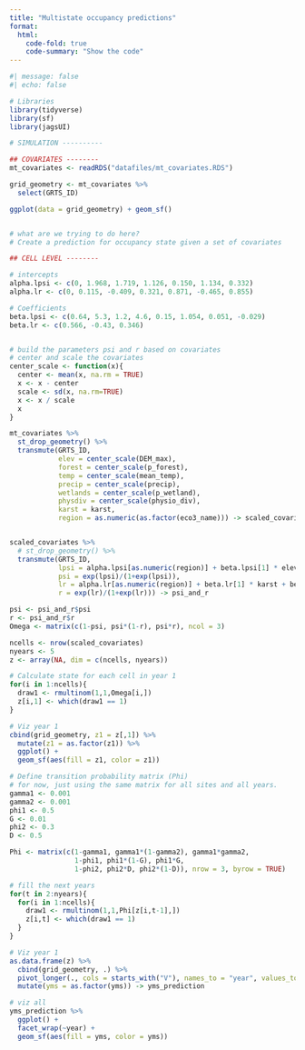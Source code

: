 ```yaml
---
title: "Multistate occupancy predictions"
format:
  html:
    code-fold: true
    code-summary: "Show the code"
---
```


```r
#| message: false
#| echo: false

# Libraries
library(tidyverse)
library(sf)
library(jagsUI)

```

```r


# SIMULATION ----------

## COVARIATES --------
mt_covariates <- readRDS("datafiles/mt_covariates.RDS")

grid_geometry <- mt_covariates %>% 
  select(GRTS_ID)

ggplot(data = grid_geometry) + geom_sf()


# what are we trying to do here?
# Create a prediction for occupancy state given a set of covariates
```

```r

## CELL LEVEL --------

# intercepts
alpha.lpsi <- c(0, 1.968, 1.719, 1.126, 0.150, 1.134, 0.332)
alpha.lr <- c(0, 0.115, -0.409, 0.321, 0.871, -0.465, 0.855)

# Coefficients
beta.lpsi <- c(0.64, 5.3, 1.2, 4.6, 0.15, 1.054, 0.051, -0.029)
beta.lr <- c(0.566, -0.43, 0.346)


# build the parameters psi and r based on covariates
# center and scale the covariates
center_scale <- function(x){
  center <- mean(x, na.rm = TRUE)
  x <- x - center
  scale <- sd(x, na.rm=TRUE)
  x <- x / scale
  x
}

mt_covariates %>% 
  st_drop_geometry() %>% 
  transmute(GRTS_ID,
            elev = center_scale(DEM_max),
            forest = center_scale(p_forest),
            temp = center_scale(mean_temp),
            precip = center_scale(precip),
            wetlands = center_scale(p_wetland),
            physdiv = center_scale(physio_div),
            karst = karst,
            region = as.numeric(as.factor(eco3_name))) -> scaled_covariates


scaled_covariates %>% 
  # st_drop_geometry() %>% 
  transmute(GRTS_ID,
            lpsi = alpha.lpsi[as.numeric(region)] + beta.lpsi[1] * elev + beta.lpsi[2] * elev^2 + beta.lpsi[3] * temp + beta.lpsi[4] * temp^2 + beta.lpsi[5] * physdiv + beta.lpsi[6] * precip + beta.lpsi[7] * forest + beta.lpsi[8] * wetlands,
            psi = exp(lpsi)/(1+exp(lpsi)),
            lr = alpha.lr[as.numeric(region)] + beta.lr[1] * karst + beta.lr[2] * forest + beta.lr[3] * physdiv,
            r = exp(lr)/(1+exp(lr))) -> psi_and_r

psi <- psi_and_r$psi
r <- psi_and_r$r
Omega <- matrix(c(1-psi, psi*(1-r), psi*r), ncol = 3)

ncells <- nrow(scaled_covariates)
nyears <- 5
z <- array(NA, dim = c(ncells, nyears))

# Calculate state for each cell in year 1
for(i in 1:ncells){
  draw1 <- rmultinom(1,1,Omega[i,])
  z[i,1] <- which(draw1 == 1)
}

# Viz year 1
cbind(grid_geometry, z1 = z[,1]) %>% 
  mutate(z1 = as.factor(z1)) %>% 
  ggplot() +
  geom_sf(aes(fill = z1, color = z1))

# Define transition probability matrix (Phi)
# for now, just using the same matrix for all sites and all years.
gamma1 <- 0.001
gamma2 <- 0.001
phi1 <- 0.5
G <- 0.01
phi2 <- 0.3
D <- 0.5

Phi <- matrix(c(1-gamma1, gamma1*(1-gamma2), gamma1*gamma2,
                1-phi1, phi1*(1-G), phi1*G,
                1-phi2, phi2*D, phi2*(1-D)), nrow = 3, byrow = TRUE)

# fill the next years
for(t in 2:nyears){
  for(i in 1:ncells){
    draw1 <- rmultinom(1,1,Phi[z[i,t-1],])
    z[i,t] <- which(draw1 == 1)
  }
}

# Viz year 1
as.data.frame(z) %>% 
  cbind(grid_geometry, .) %>% 
  pivot_longer(., cols = starts_with("V"), names_to = "year", values_to = "yms") %>% 
  mutate(yms = as.factor(yms)) -> yms_prediction

# viz all
yms_prediction %>% 
  ggplot() +
  facet_wrap(~year) +
  geom_sf(aes(fill = yms, color = yms))

```
